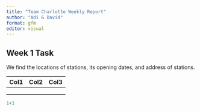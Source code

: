 ```yaml
---
title: "Team Charlotte Weekly Report"
author: "Adi & David"
format: gfm
editor: visual
---
```


## Week 1 Task

We find the locations of stations, its opening dates, and address of stations.

| Col1 | Col2 | Col3 |
|------|------|------|
|      |      |      |
|      |      |      |
|      |      |      |

```r
1+3
```
